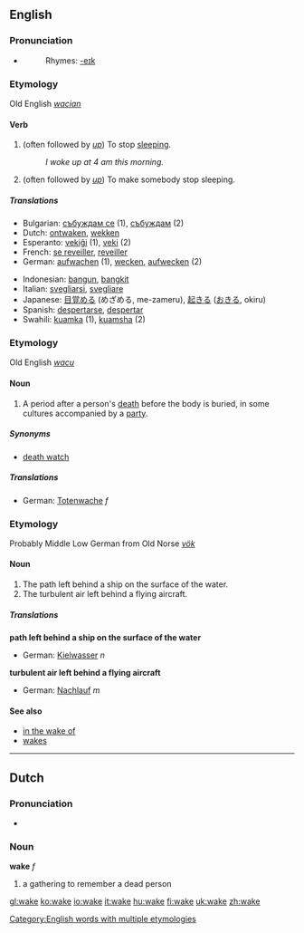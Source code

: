 ==English==

===Pronunciation===
*{{IPA|/'weɪk/}}
*:Rhymes: [[Rhymes:English:-eɪk|-eɪk]]

===Etymology===
Old English ''[[wacian]]''

====Verb====
{{en-verb|wakes|waking|'''[[woke]] '''or''' [[waked]]'''|'''[[woken]] '''or''' [[waked]]'''}}

#{{intransitive}} (often followed by ''[[up]]'') To stop [[sleep]]ing.
#:''I woke up at 4 am this morning.''
#{{transitive}} (often followed by ''[[up]]'') To make somebody stop sleeping.

=====Translations=====
{{rfc-trans}}
{{top}}
*Bulgarian: [[събуждам се]] (1), [[събуждам]] (2)
*Dutch: [[ontwaken]], [[wekken]]
*Esperanto: [[vekiĝi]] (1), [[veki]] (2)
*French: [[se reveiller]], [[reveiller]]
*German: [[aufwachen]] (1), [[wecken]], [[aufwecken]] (2)
{{mid}}
*Indonesian: [[bangun]], [[bangkit]]
*Italian: [[svegliarsi]], [[svegliare]]
*Japanese: [[目覚める]] (めざめる, me-zameru), [[起きる]] ([[おきる]], okiru)
*Spanish: [[despertarse]], [[despertar]]
*Swahili: [[kuamka]] (1), [[kuamsha]] (2)
{{bottom}}

===Etymology===
Old English ''[[wacu]]''

====Noun====
{{en-noun}}

# A period after a person's [[death]] before the body is buried, in some cultures accompanied by a [[party]].

=====Synonyms=====
*[[death watch]]

=====Translations=====
*German: [[Totenwache]] ''f''

===Etymology===
Probably Middle Low German from Old Norse ''[[vök]]''

====Noun====
{{en-noun}}

# The path left behind a ship on the surface of the water.
# The turbulent air left behind a flying aircraft.

=====Translations=====
'''path left behind a ship on the surface of the water'''
*German: [[Kielwasser]] ''n''

'''turbulent air left behind a flying aircraft'''
*German: [[Nachlauf]] ''m''

====See also====
*[[in the wake of]]
*[[wakes]]

[[Category:English words with multiple etymologies]]
----

==Dutch==

===Pronunciation===
*{{IPA|/'wakə/}}

===Noun===
'''wake''' ''f''

# a gathering to remember a dead person

[[gl:wake]]
[[ko:wake]]
[[io:wake]]
[[it:wake]]
[[hu:wake]]
[[fi:wake]]
[[uk:wake]]
[[zh:wake]]